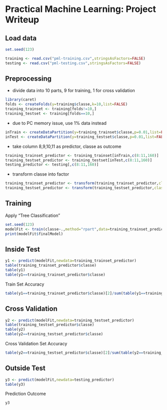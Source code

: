 Practical Machine Learning: Project Writeup
========================================================

## Load data
```r
set.seed(123)

training <- read.csv("pml-training.csv",stringsAsFactors=FALSE)
testing <- read.csv("pml-testing.csv",stringsAsFactors=FALSE)
```

## Preprocessing
- divide data into 10 parts, 9 for training, 1 for cross validation
```r
library(caret)
folds <- createFolds(y=training$classe,k=10,list=FALSE)
training_trainset <- training[folds!=10,]
training_testset <- training[folds==10,]
```
- due to PC memory issue, use 1% data instead
```r
inTrain <- createDataPartition(y=training_trainset$classe,p=0.01,list=FALSE)
inTest <- createDataPartition(y=training_testset$classe,p=0.01,list=FALSE)
```
- take column 8,9,10,11 as predictor, classe as outcome
```r
training_trainset_predictor <- training_trainset[inTrain,c(8:11,160)]
training_testset_predictor <- training_testset[inTest,c(8:11,160)]
testing_predictor <- testing[,c(8:11,160)]
```
- transform classe into factor
```r
training_trainset_predictor <- transform(training_trainset_predictor,classe=as.factor(classe))
training_testset_predictor <- transform(training_testset_predictor,classe=as.factor(classe))
```

## Training
Apply "Tree Classification"
```r
set.seed(123)
modelFit <- train(classe~.,method="rpart",data=training_trainset_predictor)
print(modelFit$finalModel)
```

## Inside Test 
```r
y1 <- predict(modelFit,newdata=training_trainset_predictor)
table(training_trainset_predictor$classe)
table(y1)
table(y1==training_trainset_predictor$classe)
```
Train Set Accuracy
```r
table(y1==training_trainset_predictor$classe)[2]/sum(table(y1==training_trainset_predictor$classe))
```

## Cross Validation
```r
y2 <- predict(modelFit,newdata=training_testset_predictor)
table(training_testset_predictor$classe)
table(y2)
table(y2==training_testset_predictor$classe)
```
Cross Validation Set Accuracy
```r
table(y2==training_testset_predictor$classe)[2]/sum(table(y2==training_testset_predictor$classe))
```

## Outside Test
```r
y3 <- predict(modelFit,newdata=testing_predictor)
table(y3)
```
Prediction Outcome
```r
y3
```

